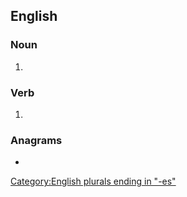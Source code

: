 ==English==

===Noun===
{{head|en|noun form}}

# {{plural of|climax|lang=en}}

===Verb===
{{head|en|verb form}}

# {{en-third-person singular of|climax}}

===Anagrams===
* {{anagrams|en|a=aceilmsx|exclaims}}

[[Category:English plurals ending in "-es"]]